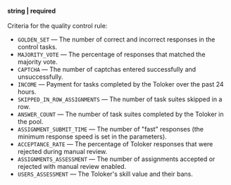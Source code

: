 **string \| required**<br/><br/>Criteria for the quality control rule:

- `GOLDEN_SET` — The number of correct and incorrect responses in the control tasks.
- `MAJORITY_VOTE` — The percentage of responses that matched the majority vote.
- `CAPTCHA` — The number of captchas entered successfully and unsuccessfully.
- `INCOME` — Payment for tasks completed by the Toloker over the past 24 hours.
- `SKIPPED_IN_ROW_ASSIGNMENTS` — The number of task suites skipped in a row.
- `ANSWER_COUNT` — The number of task suites completed by the Toloker in the pool.
- `ASSIGNMENT_SUBMIT_TIME` — The number of "fast" responses (the minimum response speed is set in the parameters).
- `ACCEPTANCE_RATE` — The percentage of Toloker responses that were rejected during manual review.
- `ASSIGNMENTS_ASSESSMENT` — The number of assignments accepted or rejected with manual review enabled.
- `USERS_ASSESSMENT` — The Toloker's skill value and their bans.